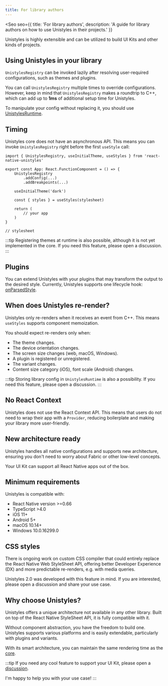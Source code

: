```yaml
---
title: For library authors
---
```



<Seo
    seo={{
        title: 'For library authors',
        description: 'A guide for library authors on how to use Unistyles in their projects.'
    }}
>

Unistyles is highly extensible and can be utilized to build UI Kits and other kinds of projects.

## Using Unistyles in your library

`UnistylesRegistry` can be invoked lazily after resolving user-required configurations, such as themes and plugins.

You can call `UnistylesRegistry` multiple times to override configurations. 
However, keep in mind that `UnistylesRegistry` makes a roundtrip to C++, which can add up to **1ms** of additional setup time for Unistyles.

To manipulate your config without replacing it, you should use [UnistylesRuntime](/reference/unistyles-runtime/).

## Timing

Unistyles core does not have an asynchronous API. 
This means you can invoke `UnistylesRegistry` right before the first `useStyle` call:

```tsx
import { UnistylesRegistry, useInitialTheme, useStyles } from 'react-native-unistyles'

export const App: React.FunctionComponent = () => {
    UnistylesRegistry
        .addConfig(...)
        .addBreakpoints(...)

    useInitialTheme('dark')

    const { styles } = useStyles(stylesheet)

    return (
        // your app
    )
}

// stylesheet
```

:::tip
Registering themes at runtime is also possible, although it is not yet implemented in the core. 
If you need this feature, please open a discussion.
:::

## Plugins

You can extend Unistyles with your plugins that may transform the output to the desired style.
Currently, Unistyles supports one lifecycle hook: [onParsedStyle](/reference/plugins/).

## When does Unistyles re-render?

Unistyles only re-renders when it receives an event from C++. This means `useStyles` supports component memoization.

You should expect re-renders only when:
- The theme changes.
- The device orientation changes.
- The screen size changes (web, macOS, Windows).
- A plugin is registered or unregistered.
- The variant changes.
- Content size category (iOS), font scale (Android) changes.

:::tip
Storing library config in `UnistylesRuntime` is also a possibility. 
If you need this feature, please open a discussion.
:::

## No React Context

Unistyles does not use the React Context API. This means that users do not need to wrap their app with a `Provider`, 
reducing boilerplate and making your library more user-friendly.

## New architecture ready

Unistyles handles all native configurations and supports new architecture, 
ensuring you don't need to worry about Fabric or other low-level concepts.

Your UI Kit can support all React Native apps out of the box.

## Minimum requirements

Unistyles is compatible with:
- React Native version >=0.66
- TypeScript >4.0
- iOS 11+
- Android 5+
- macOS 10.14+
- Windows 10.0.16299.0

## CSS styles

There is ongoing work on custom CSS compiler that could
entirely replace the React Native Web StyleSheet API,
offering better Developer Experience (DX) and more predictable re-renders, e.g. with media queries.

Unistyles 2.0 was developed with this feature in mind. 
If you are interested, please open a discussion and share your use case.

## Why choose Unistyles?

Unistyles offers a unique architecture not available in any other library. Built on top of the React Native StyleSheet API, it is fully compatible with it.

Without component abstraction, you have the freedom to build one. Unistyles supports various platforms and is easily extendable, particularly with plugins and variants.

With its smart architecture, you can maintain the same rendering time as the [core](/start/benchmarks/).

:::tip
If you need any cool feature to support your UI Kit, please open a [discussion](https://github.com/jpudysz/react-native-unistyles/discussions).

I'm happy to help you with your use case!
:::

</Seo>
